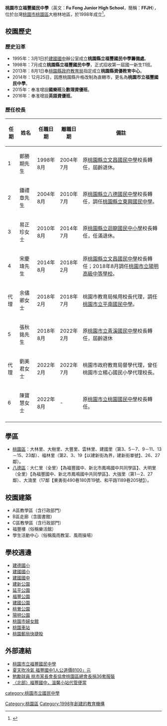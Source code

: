 {{Infobox_School
| name = 桃園市立福豐國民中學
| other_name = Fu Fong Junior High School
| image = [[File:Fu_Fong_Junior_High_School_Logo.gif|File:Fu Fong Junior High School Logo.gif]]
| motto = 福厚豐收，卓然有成
| established = 1998年
| type = 市立[[國民中學|國民中學]]
| district = {{flagicon|TWN}}[[台灣|台灣]][[桃園市|桃園市]][[桃園區|桃園區]]
| principal = 劉美君
| grades = 三年制，共61班(另設立多元學習中心、在家巡迴班、數理資優班、英語資優班、國樂班)。<br>七年級13班<br>八年級13班<br>九年級14班<br>
| faculty = 125人
| staff = 12人
| students = 1,158（2019年）
| address = 330桃園市桃園區延平路326號
| tel = 886 3 366 9547
| website = [http://www.ffjh.tyc.edu.tw/ http://www.ffjh.tyc.edu.tw/]
}}

'''桃園市立福豐國民中學'''（英文：'''Fu Fong Junior High School'''，簡稱：'''FFJH'''），位於台灣[[桃園市|桃園市]][[桃園區|桃園區]]大樹林地區，於1998年成立<ref>{{cite web |author1=林俊宏 |title=點子王校長宋慶瑋 把廢校辦成明星國中 |url=https://www.mirrormedia.mg/story/20170102inv001/ |publisher=鏡週刊 |accessdate=2017-01-02 |archive-date=2019-01-04 |archive-url=https://web.archive.org/web/20190104112726/https://www.mirrormedia.mg/story/20170102inv001/ |dead-url=no }}</ref>。

==校園歷史==
===歷史沿革===

*1995年：3月1日於[[桃園市立建國國民中學|建國國中]]辦公室成立'''桃園縣立福豐國民中學籌備處'''。 
*1998年：7月成立'''桃園縣立福豐國民中學'''，正式招收第一屆國一新生11班。
*2013年：8月1日奉[[桃園縣政府教育局|桃園縣政府教育局]]指定成立'''桃園縣資優教育中心'''。
*2014年：12月25日，因應桃園縣升格改制為直轄市，更名為'''桃園市立福豐國民中學'''。
*2015年：奉准增設'''國樂班'''及'''數理資優班'''。
*2016年：奉准增設'''英語資優班'''。

===歷任校長===
<!--原任校名以任職時校名為主，不需要更為現今名稱-->
{|class="wikitable" cellspacing="0"
!任期||姓名||任職日期||離職日期||備註
|-
|1||鄭勝期先生||1998年8月||2004年7月||原[[桃園市立文昌國民中學|桃園縣立文昌國民中學]]校長轉任，屆齡退休。
|-
|2||鍾禮章先生||2004年8月||2010年7月||原[[桃園市立八德國民中學|桃園縣立八德國民中學]]校長轉任，調任[[桃園市立東興國民中學|桃園縣立東興國民中學]]。
|-
|3||易正珍女士||2010年8月||2014年7月||原[[桃園市立迴龍國民中小學|桃園縣立迴龍國民中小學]]校長轉任，任滿退休。
|-
|4||宋慶瑋先生||2014年8月||2018年2月||原[[桃園市立文昌國民中學|桃園縣立文昌國民中學]]校長轉任；2018年8月調任[[桃園市立陽明高級中等學校|桃園市立陽明高級中等學校]]。
|-
|代理||余儘卿女士||2018年2月||2018年7月||桃園市教育局候用校長代理，調任[[桃園市立平南國民中學|桃園市立平南國民中學]]。
|-
|5||張秋銘先生||2018年8月||2022年2月||原[[桃園市立青溪國民中學|桃園市立青溪國民中學]]校長轉任，屆齡退休
|-
|代理||劉美君女士||2022年2月||2022年7月||桃園市政府教育局督學代理，曾任桃園市立楊心國民小學代理校長。
|-
|6||陳寶慧女士||2022年8月||-||原[[桃園市立桃園國民中學|桃園市立桃園國民中學]]校長轉任。
|-
|}

==學區==
*[[桃園區|桃園區]]：大林里、大樹里、大豐里、雲林里、建國里（第3、5－7、9－11、13－15、23鄰）、福林里（第2、3、19【以建新街為界，建新街單號】、26、27鄰）。
*[[八德區|八德區]]：大仁里（全里）【為福豐國中、新北市鳳鳴國中共同學區】、大明里（全里）【為福豐國中、新北市鳳鳴國中共同學區】、大強里（第1－2、27鄰）、大湳里（17鄰【東勇街490巷180弄19號、和平路1189巷205號】）。

==校園建築==
*A區教學區（含行政部門）
*B區走廊（含圖書館）
*C區教學區（含行政部門）
*福豐樓（俗稱樂活館）
*學生活動中心（俗稱風雨教室、風雨操場）

==學校週邊==
*[[桃園市桃園區建德國民小學|建德國小]]
*[[桃園市桃園區建國國民小學|建國國小]]  
*[[桃園市立建國國民中學|建國國中]]
*[[建新公園|建新公園]]
*[[延平公園|延平公園]]
*[[福豐公園|福豐公園]]
*[[建國公園|建國公園]]
*[[桃鶯公園|桃鶯公園]]
*[[陽明公園|陽明公園]]
*[[桃園市婦女館|桃園市婦女館]] 
*[[桃園車站_(臺鐵)|桃園車站]]
*[[桃園郵局快捷股|桃園郵局快捷股]]

== 外部連結 ==
*[http://www.ffjh.tyc.edu.tw 桃園市立福豐國民中學] {{Wayback|url=http://www.ffjh.tyc.edu.tw/ |date=20110923060226 }}
*[https://udn.com/news/story/11322/3239070 夏天吹冷氣 福豐國中1人公道價8100」元] {{Wayback|url=https://udn.com/news/story/11322/3239070 |date=20190104124010 }}
*[https://tw.news.yahoo.com/%E5%8B%89%E5%8B%B5%E7%90%83%E5%93%A1-%E6%A1%83%E5%B8%82%E5%AE%B6%E9%95%B7%E6%9C%83%E9%95%B7%E5%8D%94%E6%9C%83%E6%A1%83%E5%9C%92%E5%8D%80%E7%B8%BD%E6%9C%83%E9%95%B7%E6%8D%9036%E5%A5%97%E6%9C%8D%E8%A3%9D-064703173.html 勉勵球員 桃市家長會長協會桃園區總會長捐36套服裝] {{Wayback|url=https://tw.news.yahoo.com/%E5%8B%89%E5%8B%B5%E7%90%83%E5%93%A1-%E6%A1%83%E5%B8%82%E5%AE%B6%E9%95%B7%E6%9C%83%E9%95%B7%E5%8D%94%E6%9C%83%E6%A1%83%E5%9C%92%E5%8D%80%E7%B8%BD%E6%9C%83%E9%95%B7%E6%8D%9036%E5%A5%97%E6%9C%8D%E8%A3%9D-064703173.html |date=20190104124126 }}
*[http://news.ltn.com.tw/news/local/paper/239841 〈北部〉福豐國中，溫馨小站代管便當] {{Wayback|url=http://news.ltn.com.tw/news/local/paper/239841 |date=20190104072952 }}


{{桃園市國民中學}}

[[category:桃園市立國民中學|category:桃園市立國民中學]]
[[Category:桃園區|Category:桃園區]]
[[Category:1998年創建的教育機構|Category:1998年創建的教育機構]]
